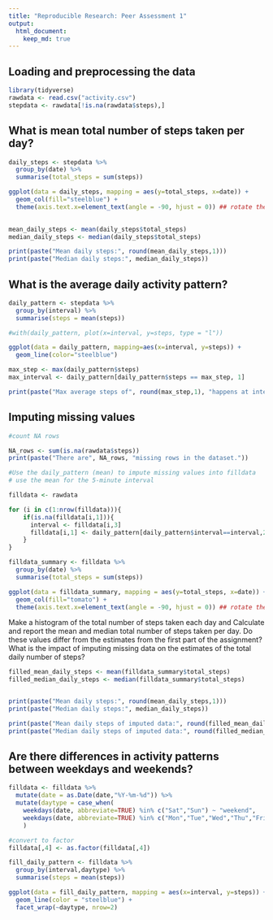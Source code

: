 ```yaml
---
title: "Reproducible Research: Peer Assessment 1"
output: 
  html_document:
    keep_md: true
---
```



## Loading and preprocessing the data
```R
library(tidyverse)
rawdata <- read.csv("activity.csv")
stepdata <- rawdata[!is.na(rawdata$steps),]
```


## What is mean total number of steps taken per day?
```r
daily_steps <- stepdata %>% 
  group_by(date) %>% 
  summarise(total_steps = sum(steps))

ggplot(data = daily_steps, mapping = aes(y=total_steps, x=date)) +
  geom_col(fill="steelblue") +
  theme(axis.text.x=element_text(angle = -90, hjust = 0)) ## rotate the x labels
  
```
```r
mean_daily_steps <- mean(daily_steps$total_steps)
median_daily_steps <- median(daily_steps$total_steps)

print(paste("Mean daily steps:", round(mean_daily_steps,1)))
print(paste("Median daily steps:", median_daily_steps))

```
## What is the average daily activity pattern?

```r
daily_pattern <- stepdata %>% 
  group_by(interval) %>% 
  summarise(steps = mean(steps))

#with(daily_pattern, plot(x=interval, y=steps, type = "l"))

ggplot(data = daily_pattern, mapping=aes(x=interval, y=steps)) +
  geom_line(color="steelblue")

```

```r
max_step <- max(daily_pattern$steps)
max_interval <- daily_pattern[daily_pattern$steps == max_step, 1]

print(paste("Max average steps of", round(max_step,1), "happens at interval", max_interval))
```

## Imputing missing values

```r
#count NA rows

NA_rows <- sum(is.na(rawdata$steps))
print(paste("There are", NA_rows, "missing rows in the dataset."))

```
```r
#Use the daily_pattern (mean) to impute missing values into filldata
# use the mean for the 5-minute interval

filldata <- rawdata

for (i in c(1:nrow(filldata))){
    if(is.na(filldata[i,1])){
      interval <- filldata[i,3]
      filldata[i,1] <- daily_pattern[daily_pattern$interval==interval,2]
    }
}

filldata_summary <- filldata %>% 
  group_by(date) %>% 
  summarise(total_steps = sum(steps))

ggplot(data = filldata_summary, mapping = aes(y=total_steps, x=date)) +
  geom_col(fill="tomato") +
  theme(axis.text.x=element_text(angle = -90, hjust = 0)) ## rotate the x labels
```


Make a histogram of the total number of steps taken each day and Calculate and report the mean and median total number of steps taken per day. Do these values differ from the estimates from the first part of the assignment? What is the impact of imputing missing data on the estimates of the total daily number of steps?

```r
filled_mean_daily_steps <- mean(filldata_summary$total_steps)
filled_median_daily_steps <- median(filldata_summary$total_steps)


print(paste("Mean daily steps:", round(mean_daily_steps,1)))
print(paste("Median daily steps:", median_daily_steps))

print(paste("Mean daily steps of imputed data:", round(filled_mean_daily_steps,1)))
print(paste("Median daily steps of imputed data:", round(filled_median_daily_steps,1)))


```

## Are there differences in activity patterns between weekdays and weekends?

```r
filldata <- filldata %>% 
  mutate(date = as.Date(date,"%Y-%m-%d")) %>% 
  mutate(daytype = case_when(
    weekdays(date, abbreviate=TRUE) %in% c("Sat","Sun") ~ "weekend", 
    weekdays(date, abbreviate=TRUE) %in% c("Mon","Tue","Wed","Thu","Fri") ~ "weekday")
    ) 

#convert to factor
filldata[,4] <- as.factor(filldata[,4])

fill_daily_pattern <- filldata %>% 
  group_by(interval,daytype) %>% 
  summarise(steps = mean(steps))

ggplot(data = fill_daily_pattern, mapping = aes(x=interval, y=steps)) + 
  geom_line(color = "steelblue") +
  facet_wrap(~daytype, nrow=2)

```
